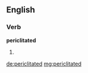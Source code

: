 ==English==

===Verb===
'''periclitated'''

# {{en-past of|periclitate}}

[[de:periclitated]]
[[mg:periclitated]]